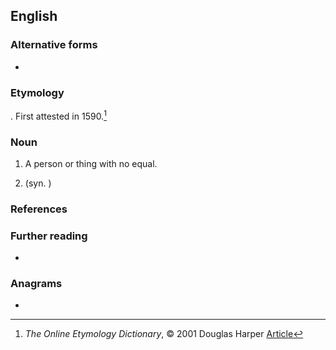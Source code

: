 ==English==

===Alternative forms===
* {{l|en|nonsuch}}

===Etymology===
{{affix|en|none|such}}. First attested in 1590.<ref>''The Online Etymology Dictionary'', © 2001 Douglas Harper [http://www.etymonline.com/index.php?allowed_in_frame=0&search=nonesuch&searchmode=none Article]</ref>

===Noun===
{{en-noun}}

# A person or thing with no equal.
#: {{syn|en|ideal|paragon|nonpareil}}
# {{taxlink|Silene chalcedonica|species}} (syn. {{taxlink|Lychnis chalcedonica|species}})
#: {{syn|en|{{vern|burning love}}|{{vern|dusky salmon}}}}

===References===
<references/>

===Further reading===
* {{pedia|Lychnis chalcedonica|i=1}}

===Anagrams===
* {{anagrams|en|a=cehnnosu|unchosen}}